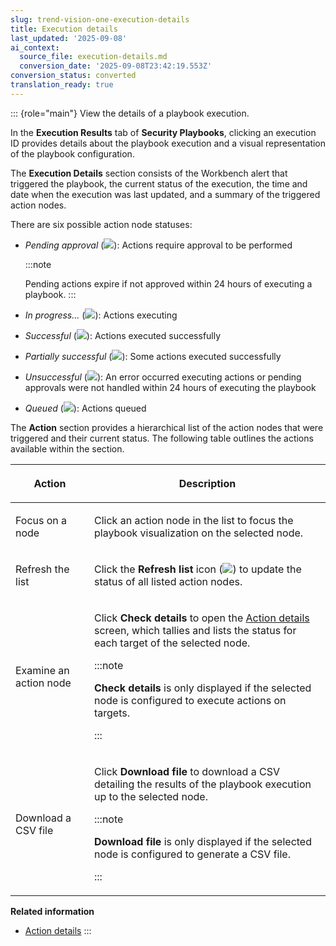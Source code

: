 ```yaml
---
slug: trend-vision-one-execution-details
title: Execution details
last_updated: '2025-09-08'
ai_context:
  source_file: execution-details.md
  conversion_date: '2025-09-08T23:42:19.553Z'
conversion_status: converted
translation_ready: true
---
```


::: {role="main"}
View the details of a playbook execution.

In the **Execution Results** tab of **Security Playbooks**, clicking an execution ID provides details about the playbook execution and a visual representation of the playbook configuration.

The **Execution Details** section consists of the Workbench alert that triggered the playbook, the current status of the execution, the time and date when the execution was last updated, and a summary of the triggered action nodes.

There are six possible action node statuses:

- *Pending approval* (![](/images/pending_approval=7ad48a47-cb38-4fff-9dee-cceb77d9c5c1.webp)): Actions require approval to be performed

  :::note

  Pending actions expire if not approved within 24 hours of executing a playbook.
  :::

- *In progress...* (![](/images/in_progress=51020eba-8ed4-4fca-9bdd-73158770bb4d.webp)): Actions executing

- *Successful* (![](/images/successful=9cb8192f-f627-4fa2-b6dc-f77c09ac5d18.webp)): Actions executed successfully

- *Partially successful* (![](/images/partially_successful=20230317094545.webp)): Some actions executed successfully

- *Unsuccessful* (![](/images/unsuccessful=78851f4e-24ea-4fde-bbe4-370e3d55f811.webp)): An error occurred executing actions or pending approvals were not handled within 24 hours of executing the playbook

- *Queued* (![](/images/queued=3df61664-4178-4a69-91d6-3d269379ee0c.webp)): Actions queued

The **Action** section provides a hierarchical list of the action nodes that were triggered and their current status. The following table outlines the actions available within the section.

<table>
<colgroup>
<col style="width: 25%" />
<col style="width: 75%" />
</colgroup>
<thead>
<tr>
<th><p>Action</p></th>
<th><p>Description</p></th>
</tr>
</thead>
<tbody>
<tr>
<td><p>Focus on a node</p></td>
<td><p>Click an action node in the list to focus the playbook visualization on the selected node.</p></td>
</tr>
<tr>
<td><p>Refresh the list</p></td>
<td><p>Click the <strong>Refresh list</strong> icon (<img src="./images/refresh_list=D76B2D4B-215D-4020-8E9E-1350944BD0D5.webp" />) to update the status of all listed action nodes.</p></td>
</tr>
<tr>
<td><p>Examine an action node</p></td>
<td><p>Click <strong>Check details</strong> to open the <a href="trend-vision-one-action-details">Action details</a> screen, which tallies and lists the status for each target of the selected node.</p>


:::note

<p><strong>Check details</strong> is only displayed if the selected node is configured to execute actions on targets.</p>


:::

</td>
</tr>
<tr>
<td><p>Download a CSV file</p></td>
<td><p>Click <strong>Download file</strong> to download a CSV detailing the results of the playbook execution up to the selected node.</p>


:::note

<p><strong>Download file</strong> is only displayed if the selected node is configured to generate a CSV file.</p>


:::

</td>
</tr>
</tbody>
</table>

**Related information**

- [Action details](action-details.md "View the details of an action node in a playbook execution and approve or reject actions.")
:::
